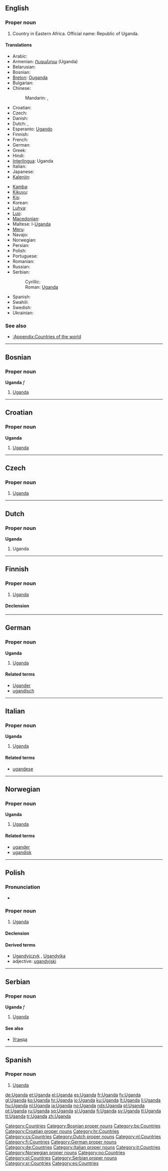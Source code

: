 ==English==
{{wikipedia}}

===Proper noun===
{{en-proper noun}}

# Country in Eastern Africa. Official name: Republic of Uganda.

====Translations====
{{trans-top|Republic of Uganda}}
* Arabic: {{t|ar|أوغندا|f|tr='ughanda|sc=Arab}}
* Armenian: [[Ուգանդա]] (Uganda)
* Belarusian: {{t|be|Уганда|f|tr=Uhánda|sc=Cyrl}}
* Bosnian: {{t-|bs|Uganda|f}}
* [[Breton]]: [[Ouganda]]
* Bulgarian: {{t-|bg|Уганда}}
* Chinese:
*: Mandarin: {{t|zh|烏干達|sc=Hani}}, {{t|zh|乌干达|tr=Wūgāndá|sc=Hani}}
* Croatian: {{t+|hr|Uganda|f}}
* Czech: {{t-|cs|Uganda|f}}
* Danish: {{t-|da|Uganda}}
* Dutch: {{t+|nl|Uganda}}, {{t+|nl|Oeganda}}
* Esperanto: [[Ugando]]
* Finnish: {{t+|fi|Uganda}}
* French: {{t+|fr|Ouganda}}
* German: {{t+|de|Uganda}}
* Greek: {{t|el|Ουγκάντα|f|tr=Ougánda}}
* Hindi: {{t|hi|युगांडा|tr=yugāṇḍā|sc=Deva}}
* [[Interlingua]]: Uganda
* Italian: {{t-|it|Uganda}}
* Japanese: {{t+|ja|ウガンダ|tr=Uganda}}
* [[Kalenjin]]: {{tø|kln|Uganda}}
{{trans-mid}}
* [[Kamba]]: {{tø|kam|Uganda}}
* [[Kikuyu]]: {{tø|ki|Uganda}}
* [[Kis]]: {{tø|kis|Uganda}}
* Korean: {{t|ko|우간다|tr=Uganda}}
* [[Luhya]]: {{tø|luy|Uganda}}
* [[Luo]]: {{tø|luo|Uganda}}
* [[Macedonian]]: {{t+|mk|Уганда|f|tr=Ugánda}}
* Maltese: l-[[Uganda]]
* [[Meru]]: {{tø|mer|Uganda}}
* Navajo: {{tø|nv|Yogénda}}
* Norwegian: {{t+|no|Uganda}}
* Persian: {{t|fa|اوگاندا|tr=Ugândâ|sc=fa-Arab}}
* Polish: {{t+|pl|Uganda}}
* Portuguese: {{t+|pt|Uganda}}
* Romanian: {{t-|ro|Uganda|f}}
* Russian: {{t+|ru|Уганда|f|tr=Ugánda}}
* Serbian:
*: Cyrillic: {{t-|sr|Уганда|f|sc=Cyrl}}
*: Roman: [[Uganda#Serbian|Uganda]] {{f}}
* Spanish: {{t+|es|Uganda}}
* Swahili: {{t-|sw|Uganda|xs=Swahili}}
* Swedish: {{t+|sv|Uganda}}
* Ukrainian: {{t|uk|Уганда|f|tr=Uhánda}}
{{trans-bottom}}

===See also===
* [[:Appendix:Countries of the world]]

[[Category:Countries]]

----

==Bosnian==

===Proper noun===
'''Uganda''' ''f''

# [[#English|Uganda]]

[[Category:Bosnian proper nouns]]
[[Category:bs:Countries]]

----

==Croatian==

===Proper noun===
'''Uganda''' {{f}}

# [[#English|Uganda]]

[[Category:Croatian proper nouns]]
[[Category:hr:Countries]]

----

==Czech==

===Proper noun===
{{cs-proper noun|g=f}}

# [[#English|Uganda]]

[[Category:cs:Countries]]

----

==Dutch==

===Proper noun===
'''Uganda''' {{f}}

# Uganda

[[Category:Dutch proper nouns]]
[[Category:nl:Countries]]

----

==Finnish==
{{wikipedia|lang=fi}}

===Proper noun===
{{infl|fi|proper noun}}

# [[#English|Uganda]]

====Declension====
{{fi-decl-kala|Ugand|np=1}}

[[Category:fi:Countries]]

----

==German==

===Proper noun===
'''Uganda'''

# [[#English|Uganda]]

====Related terms====
* [[Ugander]]
* [[ugandisch]]

[[Category:German proper nouns]]
[[Category:de:Countries]]

----

==Italian==
{{wikipedia|lang=it}}

===Proper noun===
'''Uganda'''  {{f}}

# [[#English|Uganda]]

====Related terms====
* [[ugandese]]

[[Category:Italian proper nouns]]
[[Category:it:Countries]]

----

==Norwegian==

===Proper noun===
'''Uganda'''

# [[#English|Uganda]]

====Related terms====
* [[ugander]]
* [[ugandisk]]

[[Category:Norwegian proper nouns]]
[[Category:no:Countries]]

----

==Polish==

===Pronunciation===
* {{IPA|/uˈɡan̪d̪a/|lang=pl}}

===Proper noun===
{{infl|pl|proper noun|g=f}}

# [[#English|Uganda]]

====Declension====
{{pl-decl-noun-sing
|Uganda
|Ugandy
|Ugandzie
|Ugandę
|Ugandą
|Ugandzie
|Ugando
}}

====Derived terms====
* [[Ugandyjczyk]] {{m}}, [[Ugandyjka]] {{f}}
* adjective: [[ugandyjski]]

[[Category:pl:Countries]]

----

==Serbian==

===Proper noun===
'''Uganda''' ''f''

# [[#English|Uganda]]

====See also====
* [[Уганда]]

[[Category:Serbian proper nouns]]
[[Category:sr:Countries]]

----

==Spanish==
{{wikipedia|lang=es}}
===Proper noun===
{{es-proper noun}}

# [[#English|Uganda]]

[[Category:es:Countries]]

[[de:Uganda]]
[[et:Uganda]]
[[el:Uganda]]
[[es:Uganda]]
[[fr:Uganda]]
[[fy:Uganda]]
[[gl:Uganda]]
[[ko:Uganda]]
[[hr:Uganda]]
[[io:Uganda]]
[[ku:Uganda]]
[[lt:Uganda]]
[[li:Uganda]]
[[hu:Uganda]]
[[nl:Uganda]]
[[ja:Uganda]]
[[no:Uganda]]
[[nds:Uganda]]
[[pl:Uganda]]
[[pt:Uganda]]
[[ru:Uganda]]
[[sq:Uganda]]
[[sl:Uganda]]
[[fi:Uganda]]
[[sv:Uganda]]
[[tl:Uganda]]
[[tt:Uganda]]
[[tr:Uganda]]
[[zh:Uganda]]